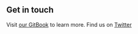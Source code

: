 ## Get in touch

Visit [our GitBook](https://docs.irrigation.finance/irrigation-protocol/) to learn more. Find us on [Twitter](https://twitter.com/IrrigationProto)
